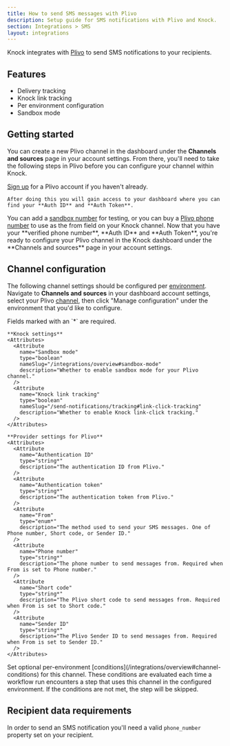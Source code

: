 ```yaml
---
title: How to send SMS messages with Plivo
description: Setup guide for SMS notifications with Plivo and Knock.
section: Integrations > SMS
layout: integrations
---
```


Knock integrates with <a href="https://www.plivo.com/" target="_blank">Plivo</a> to send SMS notifications to your recipients.

## Features

- Delivery tracking
- Knock link tracking
- Per environment configuration
- Sandbox mode

## Getting started

You can create a new Plivo channel in the dashboard under the **Channels and sources** page in your account settings. From there, you'll need to take the following steps in Plivo before you can configure your channel within Knock.

<Steps titleSize="h3">
  <Step title="Create a Plivo account">
    <a href="https://console.plivo.com/accounts/register/" target="_blank">Sign up</a> for a Plivo account if you haven't already. 
    
    After doing this you will gain access to your dashboard where you can find your **Auth ID** and **Auth Token**.

  </Step>
  <Step title="Verify a phone number">
    You can add a <a href="https://console.plivo.com/phone-numbers/sandbox-numbers/" target="_blank">sandbox number</a> for testing, or you can buy a <a href="https://console.plivo.com/active-phone-numbers/" target="_blank">Plivo phone number</a> to use as the from field on your Knock channel.
  
  </Step>
  <Step title="Configuring Plivo in Knock">
    Now that you have your **verified phone number**, **Auth ID** and **Auth Token**, you're ready to configure your Plivo channel in the Knock dashboard under the **Channels and sources** page in your account settings.
  
  </Step>
</Steps>

## Channel configuration

The following channel settings should be configured per [environment](/concepts/environments). Navigate to **Channels and sources** in your dashboard account settings, select your Plivo [channel](/concepts/channels), then click "Manage configuration" under the environment that you'd like to configure.

<AccordionGroup>
  <Accordion title="Settings">
    Fields marked with an `*` are required.
    
    **Knock settings**
    <Attributes>
      <Attribute
        name="Sandbox mode"
        type="boolean"
        nameSlug="/integrations/overview#sandbox-mode"
        description="Whether to enable sandbox mode for your Plivo channel."
      />
      <Attribute
        name="Knock link tracking"
        type="boolean"
        nameSlug="/send-notifications/tracking#link-click-tracking"
        description="Whether to enable Knock link-click tracking."
      />
    </Attributes>

    **Provider settings for Plivo**
    <Attributes>
      <Attribute
        name="Authentication ID"
        type="string*"
        description="The authentication ID from Plivo."
      />
      <Attribute
        name="Authentication token"
        type="string*"
        description="The authentication token from Plivo."
      />
      <Attribute
        name="From"
        type="enum*"
        description="The method used to send your SMS messages. One of Phone number, Short code, or Sender ID."
      />
      <Attribute
        name="Phone number"
        type="string*"
        description="The phone number to send messages from. Required when From is set to Phone number."
      />
      <Attribute
        name="Short code"
        type="string*"
        description="The Plivo short code to send messages from. Required when From is set to Short code."
      />
      <Attribute
        name="Sender ID"
        type="string*"
        description="The Plivo Sender ID to send messages from. Required when From is set to Sender ID."
      />
    </Attributes>

  </Accordion>
  <Accordion title="Conditions">
    Set optional per-environment [conditions](/integrations/overview#channel-conditions) for this channel. These conditions are evaluated each time a workflow run encounters a step that uses this channel in the configured environment. If the conditions are not met, the step will be skipped.
  </Accordion>
</AccordionGroup>

## Recipient data requirements

In order to send an SMS notification you'll need a valid `phone_number` property set on your recipient.
